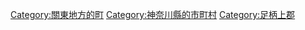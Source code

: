 {{Commonscat|Matsuda, Kanagawa}}
{{Catmore}}

{{DEFAULTSORT:Matsuda}}
[[Category:關東地方的町|Category:關東地方的町]]
[[Category:神奈川縣的市町村|Category:神奈川縣的市町村]]
[[Category:足柄上郡|Category:足柄上郡]]